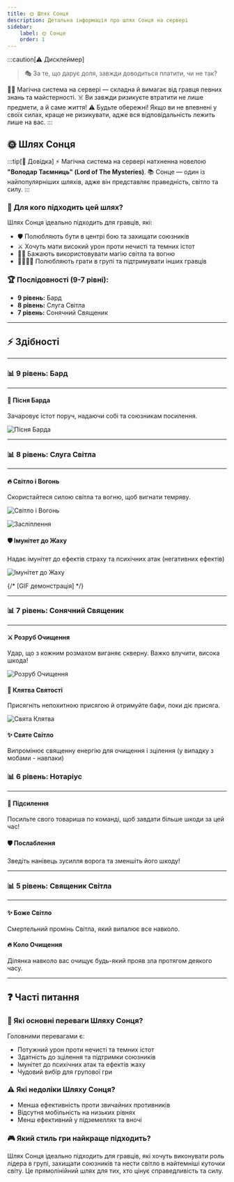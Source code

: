 ```yaml
---
title: 🌞 Шлях Сонця
description: Детальна інформація про шлях Сонця на сервері
sidebar:
    label: 🌞 Сонце
    order: 1
---
```



:::caution[⚠️ Дисклеймер]
> 🎭 За те, що дарує доля, завжди доводиться платити, чи не так?

🧙‍♂️ Магічна система на сервері — складна й вимагає від гравця певних знань та майстерності.
☠️ Ви завжди ризикуєте втратити не лише предмети, а й саме життя!
⚠️ Будьте обережні! Якщо ви не впевнені у своїх силах, краще не ризикувати, адже вся відповідальність лежить лише на вас.
:::

## 🌞 Шлях Сонця

:::tip[📖 Довідка]
⚡ Магічна система на сервері натхненна новелою **"Володар Таємниць" (Lord of The Mysteries)**.
📚 Сонце — один із найпопулярніших шляхів, адже він представляє праведність, світло та силу.
:::

### 📜 Для кого підходить цей шлях?

Шлях Сонця ідеально підходить для гравців, які:
- 🛡️ Полюбляють бути в центрі бою та захищати союзників
- ⚔️ Хочуть мати високий урон проти нечисті та темних істот
- 🧙‍♂️ Бажають використовувати магію світла та вогню
- 👨‍👩‍👧‍👦 Полюбляють грати в групі та підтримувати інших гравців

### 🏆 Послідовності (9-7 рівні):

- **9 рівень:** Бард
- **8 рівень:** Слуга Світла
- **7 рівень:** Сонячний Священик

---

## ⚡ Здібності

---

### 📊 9 рівень: Бард

---

#### 🎵 Пісня Барда
Зачаровує істот поруч, надаючи собі та союзникам посилення.

<p align={"center"}>
    <Image src={bard_song} alt="Пісня Барда"/>
</p>

---

### 📊 8 рівень: Слуга Світла

---

#### 🔥 Світло і Вогонь
Скористайтеся силою світла та вогню, щоб вигнати темряву.

<p align={"center"}>
    <Image src={holy_light} alt="Світло і Вогонь"/>
</p>

<p align={"center"}>
    <Image src={blinding} alt="Засліплення"/>
</p>

#### 🛡️ Імунітет до Жаху
Надає імунітет до ефектів страху та психічних атак (негативних ефектів)

<p align={"center"}>
    <Image src={horror_immunity} alt="Імунітет до Жаху"/>
</p>

{/* [GIF демонстрація] */}

---

### 📊 7 рівень: Сонячний Священик

---

#### ⚔️ Розруб Очищення
Удар, що з кожним розмахом виганяє скверну. Важко влучити, висока шкода!

<p align={"center"}>
    <Image src={holy_cleave} alt="Розруб Очищення"/>
</p>

#### 📜 Клятва Святості
Присягніть непохитною присягою й отримуйте бафи, поки діє присяга.

<p align={"center"}>
    <Image src={holy_oath}  alt="Свята Клятва"/>
</p>

#### ✨ Святе Світло
Випромінює священну енергію для очищення і зцілення (у випадку з мобами - навпаки)

### 📊 6 рівень: Нотаріус

---

#### 💪 Підсилення
Посильте свого товариша по команді, щоб завдати більше шкоди за цей час!

#### 🛡️ Послаблення
Зведіть нанівець зусилля ворога та зменшіть його шкоду!

---

### 📊 5 рівень: Священик Світла

---

#### ✨ Боже Світло
Смертельний промінь Світла, який випалює все навколо.

#### 🔥 Коло Очищення
Ділянка навколо вас очищує будь-який прояв зла протягом деякого часу.

---

## ❓ Часті питання

### 💪 Які основні переваги Шляху Сонця?
Головними перевагами є:
- Потужний урон проти нечисті та темних істот
- Здатність до зцілення та підтримки союзників
- Імунітет до психічних атак та ефектів жаху
- Чудовий вибір для групової гри

### ⚠️ Які недоліки Шляху Сонця?
- Менша ефективність проти звичайних противників
- Відсутня мобільність на низьких рівнях
- Менш ефективний у підземеллях та вночі

### 🎮 Який стиль гри найкраще підходить?
Шлях Сонця ідеально підходить для гравців, які хочуть виконувати роль лідера в групі, захищати союзників та нести світло в найтемніші куточки світу. Це прямолінійний шлях для тих, хто цінує справедливість та силу.